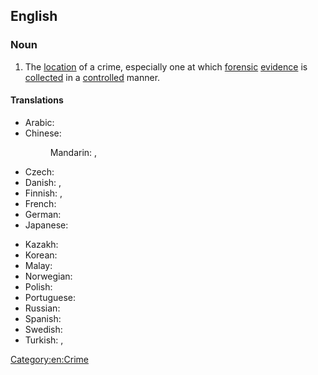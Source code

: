 ==English==

===Noun===
{{wikipedia}}
{{en-noun}}

# The [[location]] of a crime, especially one at which [[forensic]] [[evidence]] is [[collect]]ed in a [[controlled]] manner.

====Translations====
{{trans-top|location of a crime}}
* Arabic: {{t|ar|مَسْرَح جَرِيمَة}}
* Chinese:
*: Mandarin: {{t+|cmn|犯罪現場|sc=Hani}}, {{t+|cmn|犯罪现场|tr=fànzuì xiànchǎng|sc=Hani}}
* Czech: {{t|cs|místo činu|n}}
* Danish: {{t|da|gerningssted|n}}, {{t|da|åsted|n}}
* Finnish: {{t+|fi|rikospaikka}}, {{t|fi|tekopaikka}}
* French: {{t+|fr|scène de crime|f}}
* German: {{t+|de|Tatort|m}}
* Japanese: {{t|ja|犯行現場|tr=はんこうげんば, hankō genba|sc=Jpan}}
{{trans-mid}}
* Kazakh: {{t|kk|қылмыс орны|sc=Cyrl}}
* Korean: {{t|ko|범행 현장|sc=Kore}}
* Malay: {{t|ms|tempat kejadian}}
* Norwegian: {{t+|no|åsted}}
* Polish: {{t|pl|miejsce zbrodni|n}}
* Portuguese: {{t|pt|[[cena]] [[do]] [[crime]]|f}}
* Russian: {{t|ru|ме́сто преступле́ния|n}}
* Spanish: {{t+|es|escena|f|alt=escena del crimen}}
* Swedish: {{t+|sv|brottsplats|c}}
* Turkish: {{t|tr|olay yeri}}, {{t|tr|suç mahali}}
{{trans-bottom}}

[[Category:en:Crime]]